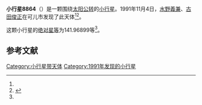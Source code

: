 {{Infobox planet
| bgcolour = #FFFFC0
| name = 8864
| symbol = 
| image = 
| caption = 
| discovery = yes
| discovery_ref = 
| discoverer = [[水野義兼|水野義兼]]、[[古田俊正|古田俊正]]
| discovery_site = [[可儿市|可儿市]] 
| discovered = 1991年11月4日
| designations = yes
| mp_name = 
| named_after = 
| alt_names = 1991 VU/ 1970 XF / 1986 NM / 1987 YY / 1994 LW3
| mp_category = [[主带小行星|主带小行星]]
| orbit_ref = <ref name="a">[http://ssd.jpl.nasa.gov/sbdb.cgi?sstr=8864 8864] {{Wayback|url=http://ssd.jpl.nasa.gov/sbdb.cgi?sstr=8864 |date=20210813052855 }}，小行星數據庫瀏覽器（JPL Small-Body Database Browser）－[[美国国家航空航天局|美国国家航空航天局]]喷气推进实验室</ref>
| epoch = 2456400.5 (2013年4月18日更新)
| aphelion = {{convert|3.0179330|AU|km|3|abbr=on|lk=out}}
| perihelion = {{convert|2.2085354|AU|km|3|abbr=on}}
| semimajor = {{convert|2.6132342|AU|km|3|abbr=on}}
| eccentricity = 0.1548651
| period = 1542.999937 [[日|日]]<br />4.22[[儒略年|儒略年]]
| avg_speed = 
| inclination = 6.98395
| asc_node = 243.97617
| mean_anomaly = 
| arg_peri = 141.96899
| satellites = 
| physical_characteristics = yes
| dimensions = 
| mass = 
| density = 
| surface_grav = 
| escape_velocity = 
| sidereal_day = 
| axial_tilt = 
| pole_ecliptic_lat = 
| pole_ecliptic_lon = 
| albedo = 
| temperatures= 
| temp_name1 = 
| mean_temp_1 = 
| max_temp_1 = 
| temp_name2 = 
| max_temp_2 = 
| spectral_type = 
| abs_magnitude = 141.96899
}}

'''小行星8864'''（{{lang-en|8864}}）是一颗围绕[[太阳|太阳]][[公转|公转]]的[[小行星|小行星]]。1991年11月4日，[[水野義兼|水野義兼]]、[[古田俊正|古田俊正]]在可儿市发现了此天体<ref name="a" /><ref>{{cite news|title=小行星列表|url=http://cfa-www.harvard.edu/iau/lists/NumberedMPs.txt|accessdate=2013-07-08|newspaper=哈佛大学|archive-date=2008-05-17|archive-url=https://web.archive.org/web/20080517010638/http://cfa-www.harvard.edu/iau/lists/NumberedMPs.txt|dead-url=no}}</ref>。

这颗小行星的[[绝对星等|绝对星等]]为141.96899等<ref name="a" />。

==参考文献==
{{reflist}}
{{Minor Planet Number|[[小行星8863|小行星8863]]|[[小行星8865|小行星8865]]}}

{{小天体}}

[[Category:小行星带天体|Category:小行星带天体]]
[[Category:1991年发现的小行星|Category:1991年发现的小行星]]

{{asteroid-stub}}